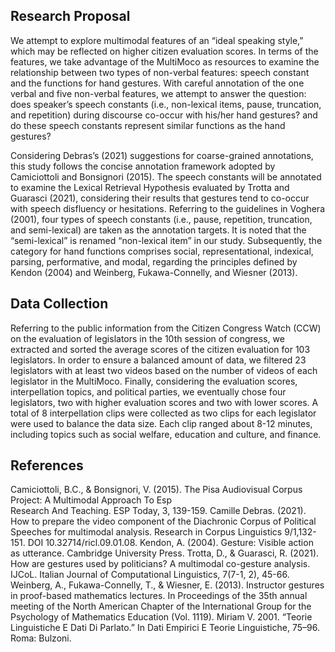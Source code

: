 ## Research Proposal

We attempt to explore multimodal features of an “ideal speaking style,” which may be reflected on higher citizen evaluation scores. In terms of the features, we take advantage of the MultiMoco as resources to examine the relationship between two types of non-verbal features: speech constant and the functions for hand gestures. With careful annotation of the one verbal and five non-verbal features, we attempt to answer the question: does speaker's speech constants (i.e., non-lexical items, pause, truncation, and repetition) during discourse co-occur with his/her hand gestures? and do these speech constants represent similar functions as the hand gestures?

Considering Debras’s (2021) suggestions for coarse-grained annotations, this study follows the concise annotation framework adopted by Camiciottoli and Bonsignori (2015). The speech constants will be annotated to examine the Lexical Retrieval Hypothesis evaluated by Trotta and Guarasci (2021), considering their results that gestures tend to co-occur with speech disfluency or hesitations.  Referring to the guidelines in Voghera (2001), four types of speech constants (i.e., pause, repetition, truncation, and semi-lexical) are taken as the annotation targets. It is noted that the “semi-lexical” is renamed  “non-lexical item” in our study. Subsequently, the category for hand functions comprises social, representational, indexical, parsing, performative, and modal, regarding the principles defined by Kendon (2004) and Weinberg, Fukawa-Connelly, and Wiesner (2013).

## Data Collection

Referring to the public information from the Citizen Congress Watch (CCW) on the evaluation of legislators in the 10th session of congress, we extracted and sorted the average scores of the citizen evaluation for 103 legislators. In order to ensure a balanced amount of data, we filtered 23 legislators with at least two videos based on the number of videos of each legislator in the MultiMoco. Finally, considering the evaluation scores, interpellation topics, and political parties, we eventually chose four legislators, two with higher evaluation scores and two with lower scores. A total of 8 interpellation clips were collected as two clips for each legislator were used to balance the data size. Each clip ranged about 8-12 minutes, including topics such as social welfare, education and culture, and finance.


## References

Camiciottoli, B.C., & Bonsignori, V. (2015). The Pisa Audiovisual Corpus Project: A Multimodal Approach To Esp     
    Research And Teaching. ESP Today, 3, 139-159.
Camille Debras. (2021). How to prepare the video component of the Diachronic Corpus of Political Speeches for 
    multimodal analysis. Research in Corpus Linguistics 9/1,132-151. DOI 10.32714/ricl.09.01.08.
Kendon, A. (2004). Gesture: Visible action as utterance. Cambridge University Press.
Trotta, D., & Guarasci, R. (2021). How are gestures used by politicians? A multimodal co-gesture analysis. IJCoL. 
    Italian Journal of Computational Linguistics, 7(7-1, 2), 45-66.
Weinberg, A., Fukawa-Connelly, T., & Wiesner, E. (2013). Instructor gestures in proof-based mathematics lectures. 
    In Proceedings of the 35th annual meeting of the North American Chapter of the International Group for the Psychology of Mathematics Education (Vol. 1119).
Miriam V. 2001. “Teorie Linguistiche E Dati Di Parlato.” In Dati Empirici E Teorie Linguistiche, 75–96. Roma: Bulzoni.

